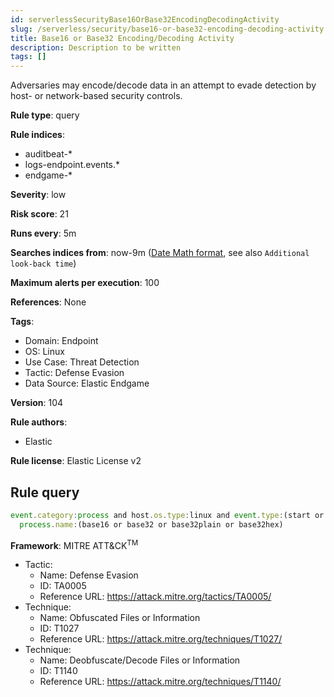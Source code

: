 ```yaml
---
id: serverlessSecurityBase16OrBase32EncodingDecodingActivity
slug: /serverless/security/base16-or-base32-encoding-decoding-activity
title: Base16 or Base32 Encoding/Decoding Activity
description: Description to be written
tags: []
---
```


<div id="base16-or-base32-encoding-decoding-activity"></div>

Adversaries may encode/decode data in an attempt to evade detection by host- or network-based security controls.

**Rule type**: query

**Rule indices**: 

* auditbeat-*
* logs-endpoint.events.*
* endgame-*

**Severity**: low

**Risk score**: 21

**Runs every**: 5m

**Searches indices from**: now-9m ([Date Math format](((ref))/common-options.html#date-math), see also <DocLink id="serverlessSecurityRulesUiCreate" section="set-the-rules-schedule">`Additional look-back time`</DocLink>)

**Maximum alerts per execution**: 100

**References**: None

**Tags**: 

* Domain: Endpoint
* OS: Linux
* Use Case: Threat Detection
* Tactic: Defense Evasion
* Data Source: Elastic Endgame

**Version**: 104

**Rule authors**: 

* Elastic

**Rule license**: Elastic License v2

## Rule query

```js
event.category:process and host.os.type:linux and event.type:(start or process_started) and
  process.name:(base16 or base32 or base32plain or base32hex)

```

**Framework**: MITRE ATT&CK<sup>TM</sup>

* Tactic:
    * Name: Defense Evasion
    * ID: TA0005
    * Reference URL: https://attack.mitre.org/tactics/TA0005/
* Technique:
    * Name: Obfuscated Files or Information
    * ID: T1027
    * Reference URL: https://attack.mitre.org/techniques/T1027/
* Technique:
    * Name: Deobfuscate/Decode Files or Information
    * ID: T1140
    * Reference URL: https://attack.mitre.org/techniques/T1140/

